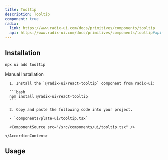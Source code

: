 ```yaml
---
title: Tooltip
description: Tooltip
component: true
radix:
  link: https://www.radix-ui.com/docs/primitives/components/tooltip
  api: https://www.radix-ui.com/docs/primitives/components/tooltip#api-reference
---
```


[//]: # (<ComponentExample src="/src/components/examples/PlaygroundDemo.tsx">)
[//]: # (  <PlaygroundDemo />)
[//]: # (</ComponentExample>)

## Installation

```bash
npx ui add tooltip
```

<Accordion type="single" collapsible>
  <AccordionItem value="manual-installation">
    <AccordionTrigger>Manual Installation</AccordionTrigger>
    <AccordionContent>

      1. Install the `@radix-ui/react-tooltip` component from radix-ui:

      ```bash
      npm install @radix-ui/react-tooltip
      ```

      2. Copy and paste the following code into your project.

      - `components/plate-ui/tooltip.tsx`

      <ComponentSource src="/src/components/ui/tooltip.tsx" />

    </AccordionContent>

  </AccordionItem>
</Accordion>

## Usage

```tsx
```

```tsx
```